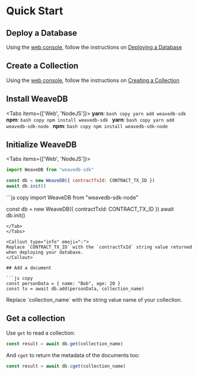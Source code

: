 
# Quick Start

<Steps>

## Deploy a Database

Using the [web console](https://console.weavedb.dev/), follow the instructions on [Deploying a Database](/get-started/deploy-database)

## Create a Collection

Using the [web console](https://console.weavedb.dev/), follow the instructions on [Creating a Collection](/get-started/create-collection)

## Install WeaveDB

<Tabs items={['Web', 'NodeJS']}>
  <Tab>
    **yarn**:
    ```bash copy
    yarn add weavedb-sdk
    ```
    **npm**:
    ```bash copy
    npm install weavedb-sdk
    ```
  </Tab>
  <Tab>
    **yarn**:
    ```bash copy
    yarn add weavedb-sdk-node
    ```
    **npm**:
    ```bash copy
    npm install weavedb-sdk-node
    ```
  </Tab>
</Tabs>

## Initialize WeaveDB

<Tabs items={['Web', 'NodeJS']}>
  <Tab>
  ```js copy
  import WeaveDB from "weavedb-sdk"

  const db = new WeaveDB({ contractTxId: CONTRACT_TX_ID })
  await db.init()
  ```
  </Tab>
  <Tab>
  ```js copy
  import WeaveDB from "weavedb-sdk-node"

  const db = new WeaveDB({ contractTxId: CONTRACT_TX_ID })
  await db.init()
  ```
  </Tab>
</Tabs>

<Callout type="info" emoji="💡">
Replace `CONTRACT_TX_ID` with the `contractTxId` string value returned when deploying your database.
</Callout>

## Add a document

```js copy
const personData = { name: "Bob", age: 20 }
const tx = await db.add(personData, collection_name)
```

<Callout type="info" emoji="💡">
Replace `collection_name` with the string value name of your collection.
</Callout>

## Get a collection

Use `get` to read a collection:

```js copy
const result = await db.get(collection_name)
```

And `cget` to return the metadata of the documents too:

```js copy
const result = await db.cget(collection_name)
```

</Steps>